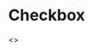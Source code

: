 

# Checkbox

<Meta title="Checkbox" component={Checkbox} />

<Canvas>
  <Story name="Checkbox" parameters={{
    controls: { hideNoControlsWarning: true },
    design: {
      type: "figma",
      url: 'https://www.figma.com/file/1WJ3GVQyMV5e7xVxPg3yID/Design-System?node-id=1027%3A9825',
    }
  }}>
    <>
      <Checkbox modelValue={true} label="Checked" />
      <br />
      <Checkbox modelValue={false} label="Unchecked" />
      <br />
      <Checkbox modelValue={true} disabled label="Disabled & checked" />
      <br />
      <Checkbox modelValue={false} disabled label="Disabled & unchecked" />
    </>
  </Story>
</Canvas>

<ArgsTable />
